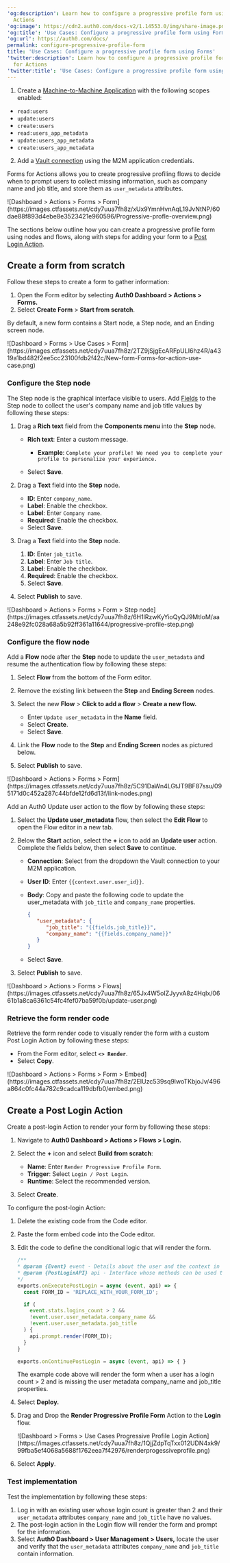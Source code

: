 ---
'og:description': Learn how to configure a progressive profile form using Forms for
  Actions
'og:image': https://cdn2.auth0.com/docs-v2/1.14553.0/img/share-image.png
'og:title': 'Use Cases: Configure a progressive profile form using Forms'
'og:url': https://auth0.com/docs/
permalink: configure-progressive-profile-form
title: 'Use Cases: Configure a progressive profile form using Forms'
'twitter:description': Learn how to configure a progressive profile form using Forms
  for Actions
'twitter:title': 'Use Cases: Configure a progressive profile form using Forms'
---
<Card title="Before you start">

1. Create a [Machine-to-Machine Application](/docs/get-started/auth0-overview/create-applications/machine-to-machine-apps) with the following scopes enabled:

* `read:users`
* `update:users`
* `create:users`
* `read:users_app_metadata`
* `update:users_app_metadata`
* `create:users_app_metadata`

2. Add a [Vault connection](/docs/customize/forms/vault) using the M2M application credentials.

</Card>

Forms for Actions allows you to create progressive profiling flows to decide when to prompt users to collect missing information, such as company name and job title, and store them as `user_metadata` attributes.

<Frame>![Dashboard > Actions > Forms > Form](https://images.ctfassets.net/cdy7uua7fh8z/xUx9YmnHvnAqL19JvNtNP/60dae88f893d4ebe8e3523421e960596/Progressive-profle-overview.png)</Frame>

The sections below outline how you can create a progressive profile form using nodes and flows, along with steps for adding your form to a [Post Login Action](/docs/customize/actions/explore-triggers/signup-and-login-triggers/login-trigger).

## Create a form from scratch

Follow these steps to create a form to gather information:

1. Open the Form editor by selecting **Auth0 Dashboard > Actions > Forms.**
2. Select **Create Form** > **Start from scratch**.

By default, a new form contains a Start node, a Step node, and an Ending screen node.

<Frame>![Dashboard > Forms > Use Cases > Form](https://images.ctfassets.net/cdy7uua7fh8z/2TZ9jSjgEcARFpULI6hz4R/a4319a1bd482f2ee5cc23100fdb2f42c/New-form-Forms-for-action-use-case.png)</Frame>

### Configure the Step node

The Step node is the graphical interface visible to users. Add [Fields](/docs/customize/forms/nodes-and-components) to the Step node to collect the user's company name and job title values by following these steps:

1. Drag a **Rich text** field from the **Components menu** into the **Step** node.

   * **Rich text**: Enter a custom message.

     + **Example**: `Complete your profile! We need you to complete your profile to personalize your experience.`
   * Select **Save**.
2. Drag a **Text** field into the **Step** node.

   * **ID**: Enter `company_name`.
   * **Label**: Enable the checkbox.
   * **Label**: Enter `Company name`.
   * **Required**: Enable the checkbox.
   * Select **Save**.
3. Drag a **Text** field into the **Step** node.

   1. **ID**: Enter `job_title`.
   2. **Label**: Enter `Job title`.
   3. **Label**: Enable the checkbox.
   4. **Required**: Enable the checkbox.
   5. Select **Save**.
4. Select **Publish** to save.

<Frame>![Dashboard > Actions > Forms > Form > Step node](https://images.ctfassets.net/cdy7uua7fh8z/6H1lRzwKyYioQyQJ9MtIoM/aa248e92fc028a68a5b92ff361a11644/progressive-profile-step.png)</Frame>

### Configure the flow node

Add a **Flow** node after the **Step** node to update the `user_metadata` and resume the authentication flow by following these steps:

1. Select **Flow** from the bottom of the Form editor.
2. Remove the existing link between the **Step** and **Ending Screen** nodes.
3. Select the new **Flow** > **Click to add a flow** > **Create a new flow.**

   * Enter `Update user_metadata` in the **Name** field.
   * Select **Create**.
   * Select **Save**.
4. Link the **Flow** node to the **Step** and **Ending Screen** nodes as pictured below.
5. Select **Publish** to save.

<Frame>![Dashboard > Actions > Forms > Form](https://images.ctfassets.net/cdy7uua7fh8z/5C91DaWn4LGtJT9BF87ssu/095171d0c452a287c44bfde12fd6d13f/link-nodes.png)</Frame>

Add an Auth0 Update user action to the flow by following these steps:

1. Select the **Update user_metadata** flow, then select the **Edit Flow** to open the Flow editor in a new tab.
2. Below the **Start** action, select the **+** icon to add an **Update user** action. Complete the fields below, then select **Save** to continue.

   * **Connection**: Select from the dropdown the Vault connection to your M2M application.
   * **User ID**: Enter `{{context.user.user_id}}`.
   * **Body**: Copy and paste the following code to update the user_metadata with `job_title` and `company_name` properties.

      ```json lines
      {
         "user_metadata": {
            "job_title": "{{fields.job_title}}",
            "company_name": "{{fields.company_name}}"
         }
      }
      ```

   * Select **Save**.
3. Select **Publish** to save.

<Frame>![Dashboard > Actions > Forms > Flows](https://images.ctfassets.net/cdy7uua7fh8z/65Jx4W5oIZJyyvA8z4HqIx/0661b1a8ca6361c54fc4fef07ba59f0b/update-user.png)</Frame>

### Retrieve the form render code

Retrieve the form render code to visually render the form with a custom Post Login Action by following these steps:

* From the Form editor, select **`<> Render`**.
* Select **Copy**.

<Frame>![Dashboard > Actions > Forms > Form > Embed](https://images.ctfassets.net/cdy7uua7fh8z/2EIUzc539sq9lwoTKbjoJv/496a864c0fc44a782c9cadca119dbfb0/embed.png)</Frame>

## Create a Post Login Action

Create a post-login Action to render your form by following these steps:

1. Navigate to **Auth0 Dashboard > Actions > Flows > Login.**
2. Select the **+** icon and select **Build from scratch**:

   * **Name**: Enter `Render Progressive Profile Form`.
   * **Trigger**: Select `Login / Post Login`.
   * **Runtime**: Select the recommended version.
3. Select **Create**.

To configure the post-login Action:

1. Delete the existing code from the Code editor.
2. Paste the form embed code into the Code editor.
3. Edit the code to define the conditional logic that will render the form.

   ```javascript lines
   /**
   * @param {Event} event - Details about the user and the context in which they are logging in.
   * @param {PostLoginAPI} api - Interface whose methods can be used to change the behavior of the login.
   */
   exports.onExecutePostLogin = async (event, api) => {
     const FORM_ID = 'REPLACE_WITH_YOUR_FORM_ID';

     if (
       event.stats.logins_count > 2 &&
       !event.user.user_metadata.company_name &&
       !event.user.user_metadata.job_title
     ) {
       api.prompt.render(FORM_ID);
     }
   }

   exports.onContinuePostLogin = async (event, api) => { }
   ```


   

   

   <Callout icon="file-lines" color="#0EA5E9" iconType="regular">

   The example code above will render the form when a user has a login count > 2 and is missing the user metadata company_name and job_title properties.

   </Callout>
4. Select **Deploy.**
5. Drag and Drop the **Render Progressive Profile Form** Action to the **Login** flow.

   <Frame>![Dashboard > Forms > Use Cases Progressive Profile Login Action](https://images.ctfassets.net/cdy7uua7fh8z/1QjjZdpTqTxx012UDN4xk9/99fba5ef4068a5688f1762eea7f42976/renderprogessiveprofile.png)</Frame>
6. Select **Apply**.

### Test implementation

Test the implementation by following these steps:

1. Log in with an existing user whose login count is greater than 2 and their `user_metadata` attributes `company_name` and `job_title` have no values.
2. The post-login action in the Login flow will render the form and prompt for the information.
3. Select **Auth0 Dashboard > User Management > Users,** locate the user and verify that the `user_metadata` attributes `company_name` and `job_title` contain information.